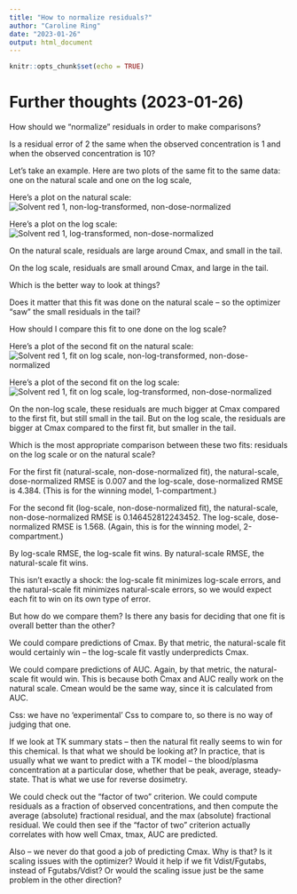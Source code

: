 ```yaml
---
title: "How to normalize residuals?"
author: "Caroline Ring"
date: "2023-01-26"
output: html_document
---
```


```r
knitr::opts_chunk$set(echo = TRUE)
```

# Further thoughts (2023-01-26)

How should we "normalize" residuals in order to make comparisons?

Is a residual error of 2 the same when the observed concentration is 1 and when the observed concentration is 10? 

Let's take an example. Here are two plots of the same fit to the same data: one on the natural scale and one on the log scale,

Here's a plot on the natural scale:
![Solvent red 1, non-log-transformed, non-dose-normalized]("C:\Users\cring\invivoPKfit\inst\ext\plots\Joint Analysis\plots_solventred_nonlog_nondosenorm.pdf")

Here's a plot on the log scale:
![Solvent red 1, log-transformed, non-dose-normalized]("C:\Users\cring\invivoPKfit\inst\ext\plots\Joint Analysis\plots_solventred_log_nondosenorm.pdf")

On the natural scale, residuals are large around Cmax, and small in the tail.

On the log scale, residuals are small around Cmax, and large in the tail.

Which is the better way to look at things?

Does it matter that this fit was done on the natural scale -- so the optimizer "saw" the small residuals in the tail? 

How should I compare this fit to one done on the log scale?

Here's a plot of the second fit on the natural scale:
![Solvent red 1, fit on log scale, non-log-transformed, non-dose-normalized]("C:\Users\cring\invivoPKfit\inst\ext\plots\Joint Analysis\plots_solventred_fitlog_plotnonlog_nondosenorm.pdf")

Here's a plot of the second fit on the log scale:
![Solvent red 1, fit on log scale, log-transformed, non-dose-normalized]("C:\Users\cring\invivoPKfit\inst\ext\plots\Joint Analysis\plots_solventred_fitlog_plotlog_nondosenorm.pdf")

On the non-log scale, these residuals are much bigger at Cmax compared to the first fit, but still small in the tail. But on the log scale, the residuals are bigger at Cmax compared to the first fit, but smaller in the tail.

Which is the most appropriate comparison between these two fits: residuals on the log scale or on the natural scale?

For the first fit (natural-scale, non-dose-normalized fit), the natural-scale, dose-normalized RMSE is 0.007 and the log-scale, dose-normalized RMSE is 4.384. (This is for the winning model, 1-compartment.)

For the second fit (log-scale, non-dose-normalized fit), the natural-scale, non-dose-normalized RMSE is 0.146452812243452. The log-scale, dose-normalized RMSE is 1.568. (Again, this is for the winning model, 2-compartment.)

By log-scale RMSE, the log-scale fit wins. By natural-scale RMSE, the natural-scale fit wins. 

This isn't exactly a shock: the log-scale fit minimizes log-scale errors, and the natural-scale fit minimizes natural-scale errors, so we would expect each fit to win on its own type of error.

But how do we compare them? Is there any basis for deciding that one fit is overall better than the other? 

We could compare predictions of Cmax. By that metric, the natural-scale fit would certainly win -- the log-scale fit vastly underpredicts Cmax.

We could compare predictions of AUC. Again, by that metric, the natural-scale fit would win. This is because both Cmax and AUC really work on the natural scale. Cmean would be the same way, since it is calculated from AUC.

Css: we have no 'experimental' Css to compare to, so there is no way of judging that one.

If we look at TK summary stats -- then the natural fit really seems to win for this chemical. Is that what we should be looking at? In practice, that is usually what we want to predict with a TK model -- the blood/plasma concentration at a particular dose, whether that be peak, average, steady-state. That is what we use for reverse dosimetry.

We could check out the "factor of two" criterion. We could compute residuals as a fraction of observed concentrations, and then compute the average (absolute) fractional residual, and the max (absolute) fractional residual. We could then see if the "factor of two" criterion actually correlates with how well Cmax, tmax, AUC are predicted.

Also -- we never do that good a job of predicting Cmax. Why is that? Is it scaling issues with the optimizer? Would it help if we fit Vdist/Fgutabs, instead of Fgutabs/Vdist? Or would the scaling issue just be the same problem in the other direction?





